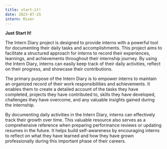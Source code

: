 ```yaml
---
title: start-it!
date: 2023-07-25
intern: River
---
```


**Just Start It!**

The Intern Diary project is designed to provide interns with a powerful tool for documenting their daily tasks and accomplishments. This project aims to facilitate a structured approach for interns to record their experiences, learnings, and achievements throughout their internship journey. By using the Intern Diary, interns can easily keep track of their daily activities, reflect on their progress, and showcase their contributions.

The primary purpose of the Intern Diary is to empower interns to maintain an organized record of their work responsibilities and achievements. It enables them to create a detailed account of the tasks they have completed, projects they have contributed to, skills they have developed, challenges they have overcome, and any valuable insights gained during the internship.

By documenting daily activities in the Intern Diary, interns can effectively track their growth over time. This valuable resource also serves as a comprehensive reference when preparing performance reviews or updating resumes in the future. It helps build self-awareness by encouraging interns to reflect on what they have learned and how they have grown professionally during this important phase of their careers.

